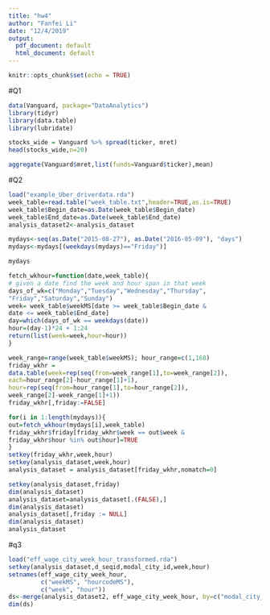 ```yaml
---
title: "hw4"
author: "Fanfei Li"
date: "12/4/2019"
output:
  pdf_document: default
  html_document: default
---
```


```r
knitr::opts_chunk$set(echo = TRUE)
```

#Q1
```r
data(Vanguard, package="DataAnalytics")
library(tidyr)
library(data.table)
library(lubridate)
```
```r
stocks_wide = Vanguard %>% spread(ticker, mret)
head(stocks_wide,n=20)
```
```r
aggregate(Vanguard$mret,list(funds=Vanguard$ticker),mean)
```
#Q2
```r
load("example_Uber_driverdata.rda")
week_table=read.table("week_table.txt",header=TRUE,as.is=TRUE)
week_table$Begin_date=as.Date(week_table$Begin_date)
week_table$End_date=as.Date(week_table$End_date)
analysis_dataset2<-analysis_dataset
```

```r

mydays<-seq(as.Date("2015-08-27"), as.Date("2016-05-09"), "days")
mydays<-mydays[(weekdays(mydays)=="Friday")]

mydays

```
```r
fetch_wkhour=function(date,week_table){
# given a date find the week and hour span in that week
days_of_wk=c("Monday","Tuesday","Wednesday","Thursday",
"Friday","Saturday","Sunday")
week= week_table$weekMS[date >= week_table$Begin_date &
date <= week_table$End_date]
day=which(days_of_wk == weekdays(date))
hour=(day-1)*24 + 1:24
return(list(week=week,hour=hour))
}

week_range=range(week_table$weekMS); hour_range=c(1,168)
friday_wkhr =
data.table(week=rep(seq(from=week_range[1],to=week_range[2]),
each=hour_range[2]-hour_range[1]+1),
hour=rep(seq(from=hour_range[1],to=hour_range[2]),
week_range[2]-week_range[1]+1))
friday_wkhr[,friday:=FALSE]
```
```r
for(i in 1:length(mydays)){
out=fetch_wkhour(mydays[i],week_table)
friday_wkhr$friday[friday_wkhr$week == out$week &
friday_wkhr$hour %in% out$hour]=TRUE
}
setkey(friday_wkhr,week,hour)
setkey(analysis_dataset,week,hour)
analysis_dataset = analysis_dataset[friday_wkhr,nomatch=0]
```
```r
setkey(analysis_dataset,friday)
dim(analysis_dataset)
analysis_dataset=analysis_dataset[.(FALSE),]
dim(analysis_dataset)
analysis_dataset[,friday := NULL]
dim(analysis_dataset)
analysis_dataset
```
#q3 
```r
load("eff_wage_city_week_hour_transformed.rda")
setkey(analysis_dataset,d_seqid,modal_city_id,week,hour)
setnames(eff_wage_city_week_hour,  
         c("weekMS", "hourcodeMS"),
         c("week", "hour"))
ds<-merge(analysis_dataset2, eff_wage_city_week_hour, by=c("modal_city_id","week", "hour"))
dim(ds)
```



